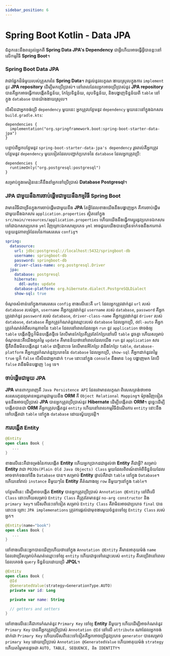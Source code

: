 ```yaml
---
sidebar_position: 6
---
```


# Spring Boot Kotlin - Data JPA

ជំពូកនេះនឹងពន្យល់អ្នកពី **Spring Data JPA's Dependency** ជាអ្វីហើយអាចធ្វើអ្វីបានខ្លះនៅលើកម្មវិធី **Spring Boot**។

### Spring Boot Data JPA

វាជាផ្នែកដ៏ធំមួយរបស់គ្រួសារនៃ **Spring Data**។ វាផ្តល់នូវលក្ខណៈងាយស្រួលក្នុងការ `implement` នូវ **JPA repository** ដើម្បីមកប្រើប្រាស់។ នៅពេលដែលអ្នកអាចប្រើប្រាស់នូវ **JPA repository** បានគឺអ្នកអាចធ្វើការបង្កើតទិន្នន័យ, កែប្រែទិន្នន័យ, លុបទិន្នន័យ, និងបង្ហាញទិន្នន័យពី `table` នៅក្នុង `database` បានយ៉ាងងាយស្រួល។

បើសិនជាអ្នកចង់ប្រើ `dependency` មួយនេះ អ្នកត្រូវបន្ថែមនូវ `dependency` មួយនេះនៅក្នុងឯកសារ `build.gradle.kts`:

```shell
dependencies {
  implementation("org.springframework.boot:spring-boot-starter-data-jpa")
}
```

បន្ទាប់ពីអ្នកបន្ថែមនូវ `spring-boot-starter-data-jpa's dependency` រួចរាល់គឺអ្នកត្រូវបន្ថែមនូវ `dependency` មួយទៀតដែលបញ្ជាក់ប្រភេទនៃ `database` ដែលអ្នកត្រូវប្រើ​:

```shell
dependencies {
  runtimeOnly("org.postgresql:postgresql")
}
```

សម្រាប់ក្នុងមេរៀននេះគឺនឹងនាំអ្នកទៅប្រើប្រាស់ **Database Postgresql**។

### JPA ជាមួយនឹងការចាប់ផ្តើមជាមួយនឹងកម្មវិធី Spring Boot

វាមានវិធីជាច្រើនក្នុងការចាប់ផ្តើមជាមួយនឹង **JPA** តែអ្វីដែលខាងយើងនឹងបង្ហាញអ្នក គឺការចាប់ផ្តើមជាមួយនឹងឯកសារ `application.properties` ស្ថិតនៅក្នុង `src/main/resources/application.properties` ហើយយើងនឹងធ្វើការប្តូរនូវប្រភេទឯកសារទៅជាឯកសារប្រភេទ `yml` វិញព្រោះឯកសារប្រភេទ `yml` អាចជួយយើងបានច្រើនទាក់ទងនឹងការកាត់បន្ថយនូវភាពច្រំដែលនៃការសរសេរ `config`។

```yml
spring:
  datasource:
    url: jdbc:postgresql://localhost:5432/springboot-db
    username: springboot-db
    password: springboot-db
    driver-class-name: org.postgresql.Driver
  jpa:
    database: postgresql
    hibernate:
      ddl-auto: update
    database-platform: org.hibernate.dialect.PostgreSQLDialect
    show-sql: true
```

ចំណុចសំខាន់នៅក្នុងការសរសេរ `config` ខាងលើនេះគឺ `url` ដែលអ្នកត្រូវដាក់នូវ `url` របស់ `database` របស់អ្នក, `username` គឺអ្នកត្រូវដាក់នូវ `username` របស់ `database`, `password` គឺអ្នកត្រូវដាក់នូវ `password` របស់ `database`, `driver-class-name` គឺអ្នកត្រូវដាក់នូវ `driver` របស់ `database`, `database` គឺអ្នកត្រូវកំណត់នូវឈ្មោះរបស់ `database` ដែលអ្នកប្រើ, `ddl-auto` គឺអ្នកត្រូវកំណត់អំពីសកម្មភាពនៃ `table` ដែលនៅពេលដែលអ្នក `run` នូវ `application` ថាចង់ឲ្យ `table` បង្កើតថ្មីឬក៏មិនបង្កើតថ្មីទេ តែបើមានកែប្រែគឺត្រូវតែកែប្រែនៅលើ `table` ដូចគ្នា ហើយសម្រាប់ចំណុចនេះគឺយើងឲ្យតម្លៃ `update` គឺមានន័យថានៅពេលដែលយើង `run` នូវ `application` សារថ្មីគឺវានឹងមិនបង្កើតនូវ `table` ជាថ្មីនោះទេ តែបើមានអីកែប្រែ វានឹងកែប្រែ `table`, `database-platform` គឺអ្នកត្រូវកំណត់នូវប្រភេទនៃ `database` ដែលអ្នកប្រើ, `show-sql` គឺអ្នកដាក់នូវតម្លៃ `true` ឬក៏ `false` បើសិនជាអ្នកដាក់ `true` នោះនៅក្នុង `console` នឹងមាន `log` បង្ហាញមក តែបើ `false` វានឹងមិនបង្ហាញ `log` ទេ។

### ចាប់ផ្តើមជាមួយ JPA

**JPA** មានពាក្យពេញគឺ `Java Persistence API` ដែលវាមានលក្ខណៈពិសេសត្រង់ថាអាចសរសេរកូដឲ្យមានអន្តរកម្មជាមួយនឹង **ORM** គឺ `Object Relational Mapping`។ ម៉្យាងវិញទៀត មុននឹងអាចប្រើប្រាស់ **JPA** បានអ្នកត្រូវប្រើប្រាស់នូវ **Hibernate** ដើម្បីបង្កើតជា **ORM**។ ដូច្នេះដើម្បីបង្កើតបានជា **ORM** គឺអ្នកត្រូវបង្កើតនូវ `entity` ហើយនៅពេលកម្មវិធីដំណើរការ `entity` នោះនឹងទៅបង្កើតជា `table` នៅក្នុង `database` ដោយស្វ័យប្រវត្តិ។

### ការបង្កើត Entity

```kotlin
@Entity
open class Book {
   ...
}
```

ខាងលើនេះគឺជាទម្រង់នៃការបង្កើត **Entity** ហើយអ្នកប្រាកដជាឆ្ងល់ថា **Entity** គឺជាអ្វី? សម្រាប់ **Entity** វាជា `POJOs(Plain Old Java Objects) Class` មួយដែលពិពណ៍នាអំពីទិន្នន័យដែលអាចទាក់ទងទៅនឹង `Database` បាន។ សម្រាប់ **Entity** ផ្ទាល់គឺវាជា `table` នៅក្នុង `Database`។ ហើយនៅរាល់ `instance` នីមួយៗនៃ **Entity** គឺតំណាងឲ្យ `row` នីមួយៗនៅក្នុង `table`។

បន្ថែមពីនេះ ដើម្បីអាចបង្កើត **Entity** បានអ្នកត្រូវប្រើប្រាស់ `Annotation @Entity` នៅពីលើ `Class` នោះហើយសម្រាប់ `Entity Class` គឺត្រូវតែមាននូវ `no-arg constructor` និង `primary key`។ លើសពីនេះទៅទៀត សម្រាប់ `Entity Class` គឺវាមិនអាចជាប្រភេទ `final` បាននោះទេ ព្រោះ `JPA implemenations` ត្រូវការផ្តល់ជាមុខងារមួយចំនួនទៅឲ្យ `Entity Class` របស់អ្នក។

```kotlin
@Entity(name="book")
open class Book {
   ...
}
```

នៅខាងលើនេះអ្នកបានឃើញហើយថានៅក្នុង `Annotation @Entity` គឺមានអាគុយម៉ង់ `name` ដែលវាប្រើសម្រាប់កំណត់ឈ្មោះទៅឲ្យ `entity` ហើយជាទូទៅឈ្មោះរបស់ `entity` គឺគេប្រើវានៅពេលដែលគេចង់ `query` ទិន្នន័យដោយប្រើ **JPQL**។

```kotlin
@Entity
open class Book {
  @Id
  @GeneratedValue(strategy=GenerationType.AUTO)
  private var id: Long

  private var name: String

  // getters and setters
}
```

នៅខាងលើនេះគឺជាការកំណត់នូវ `Primary Key` ទៅឲ្យ **Entity** នីមួយៗ ហើយដើម្បីអាចកំណត់នូវ `Primary Key` បានគឺអ្នកត្រូវប្រើប្រាស់ `Annotation @Id` នៅលើ `attribute` ណាដែលអ្នកចង់ដាក់ជា `Primary Key` ហើយលើសពីនេះទៅទៀតគឺអ្នកអាចប្រើនូវប្រភេទ `generator` បានសម្រាប់ `primary key` ដោយប្រើប្រាស់ `Annotation @GeneratedValue` ហើយអាគុយម៉ង់ `strategy` ហើយតម្លៃមានដូចជា `AUTO, TABLE, SEQUENCE, និង IDENTITY`។
